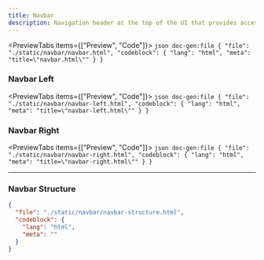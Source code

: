 ```yaml
---
title: Navbar
description: Navigation header at the top of the UI that provides access to key sections and features.
---
```





<PreviewTabs items={["Preview", "Code"]}>
  <PreviewTab value="Preview">
    <ComponentPreview className="block max-h-[600px] overflow-y-auto p-0" src="/navbar/navbar-preview">
      <ScrollableSkeleton />
    </ComponentPreview>
  </PreviewTab>
  <PreviewTab value="Code">
    ```json doc-gen:file
    {
      "file": "./static/navbar/navbar.html",
      "codeblock": {
        "lang": "html",
        "meta": "title=\"navbar.html\""
      }
    }
    ```
  </PreviewTab>
</PreviewTabs>


### Navbar Left

<PreviewTabs items={["Preview", "Code"]}>
  <PreviewTab value="Preview">
    <ComponentPreview className="block max-h-[600px] overflow-y-auto p-0" src="/navbar/navbar-left-preview">
      <ScrollableSkeleton /> 
    </ComponentPreview>
  </PreviewTab>
  <PreviewTab value="Code">
    ```json doc-gen:file
    {
      "file": "./static/navbar/navbar-left.html",
      "codeblock": {
        "lang": "html",
        "meta": "title=\"navbar-left.html\""
      }
    }
    ```
  </PreviewTab>
</PreviewTabs>


 
### Navbar Right

<PreviewTabs items={["Preview", "Code"]}>
  <PreviewTab value="Preview">
    <ComponentPreview className="block max-h-[600px] overflow-y-auto p-0" src="/navbar/navbar-right-preview">
      <ScrollableSkeleton />
    </ComponentPreview>
  </PreviewTab>
  <PreviewTab value="Code">
    ```json doc-gen:file
    {
      "file": "./static/navbar/navbar-right.html",
      "codeblock": {
        "lang": "html",
        "meta": "title=\"navbar-right.html\""
      }
    }
    ```
  </PreviewTab>
</PreviewTabs>

---

### Navbar Structure

```json doc-gen:file
{
  "file": "./static/navbar/navbar-structure.html",
  "codeblock": {
    "lang": "html",
    "meta": ""
  }
}
```